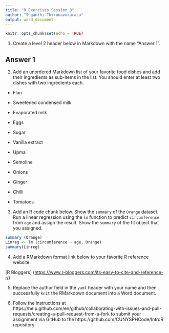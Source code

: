 ```yaml
---
title: "R Exercises Session 8"
author: "Suganthi Thirunavukarasu"
output: word_document
---
```


```r
knitr::opts_chunk$set(echo = TRUE)
```

1. Create a level 2 header below in Markdown with the name "Answer 1".

## Answer 1

2. Add an unordered Markdown list of your favorite food dishes and
add their ingredients as sub-items in the list. You should enter at least two
dishes with two ingredients each.

* Flan
 + Sweetened condensed milk
 + Evaporated milk
 + Eggs
 + Sugar
 + Vanilla extract

* Upma
 + Semoline
 + Onions
 + Ginger
 + Chilli
 + Tomatoes

3. Add an R code chunk below. Show the `summary` of the `Orange` dataset. Run a
linear regression using the `lm` function to predict `circumference` from `age`
and assign the result. Show the `summary` of the fit object that you assigned. 

```r
summary (Orange)
Linreg <- lm (circumference ~ age, Orange)
summary(Linreg)
```

4. Add a RMarkdown format link below to your favorite R reference website.

[R Bloggers] (<https://www.r-bloggers.com/its-easy-to-cite-and-reference-r/>)


5. Replace the author field in the `yaml` header with your name and then
successfully `knit` the RMarkdown document into a Word document.


6. Follow the instructions at https://help.github.com/en/github/collaborating-with-issues-and-pull-requests/creating-a-pull-request-from-a-fork
to submit your assignment via GitHub to the https://github.com/CUNYSPHCode/IntroR repository.

